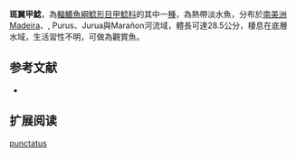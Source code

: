 {{Speciesbox
| name = 斑翼甲鯰
| image = 
| image_width = 250px
| image_caption = 
| status = NE
| status_system = IUCN3.1
| genus = Pterygoplichthys
| species = punctatus
| authority = [[Kner|Kner]], 1854
| synonyms = *''Glyptoperichthys parnaibae'',Weber, 1991
*''Glyptoperichthys parnaibe'',Weber, 1991
}}

'''斑翼甲鯰'''，為[[輻鰭魚綱|輻鰭魚綱]][[鯰形目|鯰形目]][[甲鯰科|甲鯰科]]的其中一[[種|種]]，為熱帶淡水魚，分布於[[南美洲|南美洲]]Madeira、, Purus、Jurua與Marañon河流域，體長可達28.5公分，棲息在底層水域，生活習性不明，可做為觀賞魚。

==参考文献==
*{{FishBase_species|genus=Pterygoplichthys|species=punctatus|year=2015|month=1}}

== 扩展阅读 ==
{{refbegin}}
{{wikispecies-inline|Pterygoplichthys punctatus|斑翼甲鯰}}
{{refend}}
{{Taxonbar|from=Q6407504}}

[[Category:翼甲鯰屬|punctatus]]